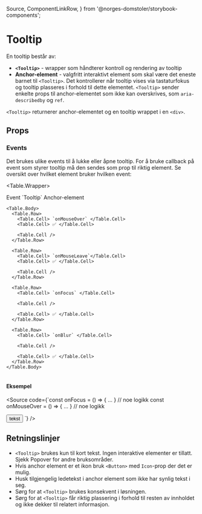   Source,
  ComponentLinkRow,
} from '@norges-domstoler/storybook-components';

<Meta of={TooltipStories} />

# Tooltip

<ComponentLinkRow
  docsHref="https://design.domstol.no/987b33f71/p/815808-tooltip/b/93bc8f"
  figmaHref="https://www.figma.com/file/ewqSDmkgqDQ5PyOsRp4V5b/?node-id=4985%3A127667"
  githubHref="https://github.com/domstolene/designsystem/tree/main/packages/components/src/components/Tooltip"
  storybookHref="https://domstolene.github.io/designsystem/?path=/story/dds-components-tooltip--default"
  withBottomSpacing
/>

En tooltip består av:

- **`<Tooltip>`** - wrapper som håndterer kontroll og rendering av tooltip
- **Anchor-element** - valgfritt interaktivt element som skal være det eneste barnet til `<Tooltip>`. Det kontrollerer når tooltip vises via tastaturfokus og tooltip plasseres i forhold til dette elementet. `<Tooltip>` sender enkelte props til anchor-elementet som ikke kan overskrives, som `aria-describedby` og `ref`.

`<Tooltip>` returnerer anchor-elementet og en tooltip wrappet i en `<div>`.

## Props

<Canvas of={TooltipStories.Default} sourceState="shown" />
<Controls of={TooltipStories.Default} />

### Events

Det brukes ulike events til å lukke eller åpne tooltip. For å bruke callback på event som styrer tooltip må den sendes som prop til riktig element. Se oversikt over hvilket element bruker hvilken event:

<Table.Wrapper>
  <Table size='small' style={{ width: '100%' }}>
    <Table.Head>
      <Table.Row type="head">
        <Table.Cell type="head">Event</Table.Cell>
        <Table.Cell type="head">`Tooltip`</Table.Cell>
        <Table.Cell type="head">Anchor-element</Table.Cell>
      </Table.Row>
    </Table.Head>

    <Table.Body>
      <Table.Row>
        <Table.Cell> `onMouseOver` </Table.Cell>
        <Table.Cell> ✅ </Table.Cell>

        <Table.Cell />
      </Table.Row>

      <Table.Row>
        <Table.Cell> `onMouseLeave`</Table.Cell>
        <Table.Cell> ✅ </Table.Cell>

        <Table.Cell />
      </Table.Row>

      <Table.Row>
        <Table.Cell> `onFocus` </Table.Cell>

        <Table.Cell />

        <Table.Cell> ✅ </Table.Cell>
      </Table.Row>

      <Table.Row>
        <Table.Cell> `onBlur` </Table.Cell>

        <Table.Cell />

        <Table.Cell> ✅ </Table.Cell>
      </Table.Row>
    </Table.Body>

  </Table>
</Table.Wrapper>

#### Eksempel

<Source
  code={`const onFocus = () => { ... } // noe logikk
  const onMouseOver = () => { ... } // noe logikk

<Tooltip text="Tooltip" onMouseOver={onMouseOver}>
  <Button onFocus={onFocus}>tekst</Button>
</Tooltip>
`} />

## Retningslinjer

- `<Tooltip>` brukes kun til kort tekst. Ingen interaktive elementer er tillatt. Sjekk Popover for andre bruksområder.
- Hvis anchor element er et ikon bruk `<Button>` med `Icon`-prop der det er mulig.
- Husk tilgjengelig ledetekst i anchor element som ikke har synlig tekst i seg.
- Sørg for at `<Tooltip>` brukes konsekvent i løsningen.
- Sørg for at `<Tooltip>` får riktig plassering i forhold til resten av innholdet og ikke dekker til relatert informasjon.
